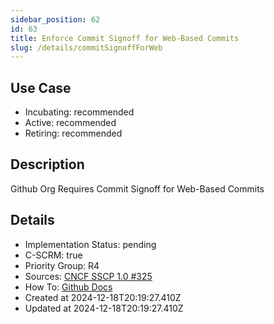 ```yaml
---
sidebar_position: 62
id: 63
title: Enforce Commit Signoff for Web-Based Commits
slug: /details/commitSignoffForWeb
---
```


## Use Case
<!-- LEVELS:START -->
- Incubating: recommended
- Active: recommended
- Retiring: recommended
<!-- LEVELS:END -->

<!-- DESCRIPTION:START -->
## Description
Github Org Requires Commit Signoff for Web-Based Commits
<!-- DESCRIPTION:END -->

<!-- DETAILS:START -->
## Details
- Implementation Status: pending
- C-SCRM: true
- Priority Group: R4
- Sources: [CNCF SSCP 1.0 #325](https://github.com/cncf/tag-security/blob/main/supply-chain-security/supply-chain-security-paper/sscsp.md#require-signed-commits)
- How To: [Github Docs](https://docs.github.com/en/organizations/managing-organization-settings/managing-the-commit-signoff-policy-for-your-organization#managing-compulsory-commit-signoffs-for-your-organization)
- Created at 2024-12-18T20:19:27.410Z
- Updated at 2024-12-18T20:19:27.410Z
<!-- DETAILS:END -->
